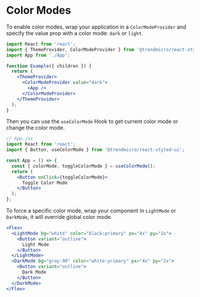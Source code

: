 # Color Modes

To enable color modes, wrap your application in a `ColorModeProvider` and specify the value prop with a color mode: `dark` or `light`.

```jsx disabled
import React from 'react';
import { ThemeProvider, ColorModeProvider } from '@trendmicro/react-styled-ui';
import App from './App';

function Example({ children }) {
  return (
    <ThemeProvider>
      <ColorModeProvider value="dark">
        <App />
      </ColorModeProvider>
    </ThemeProvider>
  );
}
```

Then you can use the `useColorMode` Hook to get current color mode or change the color mode.

```jsx disabled
// App.jsx
import React from 'react';
import { Button, useColorMode } from '@trendmicro/react-styled-ui';

const App = () => {
  const { colorMode, toggleColorMode } = useColorMode();
  return (
    <Button onClick={toggleColorMode}>
      Toggle Color Mode
    </Button>
  );
};
```

To force a specific color mode, wrap your component in `LightMode` or `DarkMode`, it will override global color mode.

```jsx
<Flex>
  <LightMode bg="white" color="black:primary" px="4x" py="2x">
    <Button variant="outline">
      Light Mode
    </Button>
  </LightMode>
  <DarkMode bg="gray:90" color="white:primary" px="4x" py="2x">
    <Button variant="outline">
      Dark Mode
    </Button>
  </DarkMode>
</Flex>
```
